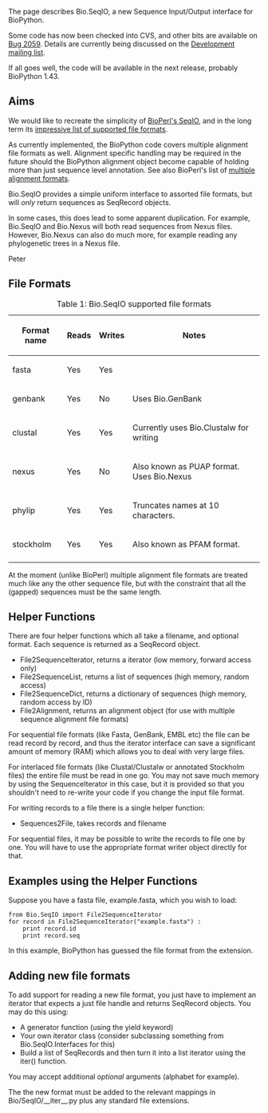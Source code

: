 The page describes Bio.SeqIO, a new Sequence Input/Output interface for BioPython.

Some code has now been checked into CVS, and other bits are available on [http://bugzilla.open-bio.org/show_bug.cgi?id=2059 Bug 2059].  Details are currently being discussed on the [http://biopython.org/wiki/Mailing_lists Development mailing list].

If all goes well, the code will be available in the next release, probably BioPython 1.43.

== Aims ==

We would like to recreate the simplicity of [http://www.bioperl.org/wiki/HOWTO:SeqIO BioPerl's SeqIO], and in the long term its [http://www.bioperl.org/wiki/Sequence_formats impressive list of supported file formats].

As currently implemented, the BioPython code covers multiple alignment file formats as well.  Alignment specific handling may be required in the future should the BioPython alignment object become capable of holding more than just sequence level annotation.  See also BioPerl's list of [http://www.bioperl.org/wiki/Multiple_alignment_formats multiple alignment formats].

Bio.SeqIO provides a simple uniform interface to assorted file formats, but will ''only'' return sequences as SeqRecord objects.  

In some cases, this does lead to some apparent duplication.  For example, Bio.SeqIO and Bio.Nexus will both read sequences from Nexus files.  However, Bio.Nexus can also do much more, for example reading any phylogenetic trees in a Nexus file.

Peter

== File Formats ==

{| border="1" cellpadding="4" cellspacing="0"
|+ Table 1: Bio.SeqIO supported file formats
|-
! Format name
! Reads
! Writes
! Notes
|-
| fasta   
| Yes
| Yes
|
|-  
| genbank 
| Yes
| No
| Uses Bio.GenBank
|-
| clustal
| Yes
| Yes
| Currently uses Bio.Clustalw for writing
|-
| nexus
| Yes
| No
| Also known as PUAP format.  Uses Bio.Nexus
|-
| phylip
| Yes
| Yes
| Truncates names at 10 characters.
|-
| stockholm
| Yes
| Yes
| Also known as PFAM format.
|-
|}

At the moment (unlike BioPerl) multiple alignment file formats are treated much like any the other sequence file, but with the constraint that all the (gapped) sequences must be the same length.

== Helper Functions ==

There are four helper functions which all take a filename, and optional format.  Each sequence is returned as a SeqRecord object.

* File2SequenceIterator, returns a iterator (low memory, forward access only)
* File2SequenceList, returns a list of sequences (high memory, random access)
* File2SequenceDict, returns a dictionary of sequences (high memory, random access by ID)
* File2Alignment, returns an alignment object (for use with multiple sequence alignment file formats)

For sequential file formats (like Fasta, GenBank, EMBL etc) the file can be read record by record, and thus the iterator interface can save a significant amount of memory (RAM) which allows you to deal with very large files.

For interlaced file formats (like Clustal/Clustalw or annotated Stockholm files) the entire file must be read in one go.  You may not save much memory by using the SequenceIterator in this case, but it is provided so that you shouldn't need to re-write your code if you change the input file format.

For writing records to a file there is a single helper function:

* Sequences2File, takes records and filename

For sequential files, it may be possible to write the records to file one by one.  You will have to use the appropriate format writer object directly for that.

== Examples using the Helper Functions ==

Suppose you have a fasta file, example.fasta, which you wish to load:

 from Bio.SeqIO import File2SequenceIterator
 for record in File2SequenceIterator("example.fasta") :
     print record.id
     print record.seq

In this example, BioPython has guessed the file format from the extension.

== Adding new file formats ==

To add support for reading a new file format, you just have to implement an iterator that expects a just file handle and returns SeqRecord objects.  You may do this using:

* A generator function (using the yield keyword)
* Your own iterator class (consider subclassing something from Bio.SeqIO.Interfaces for this)
* Build a list of SeqRecords and then turn it into a list iterator using the iter() function.

You may accept additional ''optional'' arguments (alphabet for example).

The the new format must be added to the relevant mappings in Bio/SeqIO/__iter__.py plus any standard file extensions.
